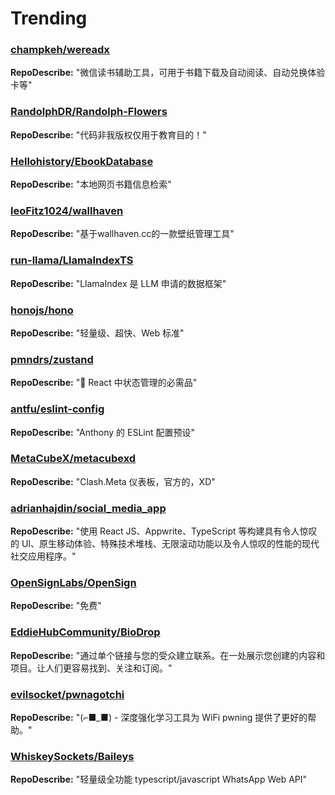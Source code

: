 # Trending

### [champkeh/wereadx](https://github.com/champkeh/wereadx)
**RepoDescribe:** "微信读书辅助工具，可用于书籍下载及自动阅读、自动兑换体验卡等"
  

### [RandolphDR/Randolph-Flowers](https://github.com/RandolphDR/Randolph-Flowers)
**RepoDescribe:** "代码非我版权仅用于教育目的！"
  

### [Hellohistory/EbookDatabase](https://github.com/Hellohistory/EbookDatabase)
**RepoDescribe:** "本地网页书籍信息检索"
  

### [leoFitz1024/wallhaven](https://github.com/leoFitz1024/wallhaven)
**RepoDescribe:** "基于wallhaven.cc的一款壁纸管理工具"
  

### [run-llama/LlamaIndexTS](https://github.com/run-llama/LlamaIndexTS)
**RepoDescribe:** "LlamaIndex 是 LLM 申请的数据框架"
  

### [honojs/hono](https://github.com/honojs/hono)
**RepoDescribe:** "轻量级、超快、Web 标准"
  

### [pmndrs/zustand](https://github.com/pmndrs/zustand)
**RepoDescribe:** "🐻 React 中状态管理的必需品"
  

### [antfu/eslint-config](https://github.com/antfu/eslint-config)
**RepoDescribe:** "Anthony 的 ESLint 配置预设"
  

### [MetaCubeX/metacubexd](https://github.com/MetaCubeX/metacubexd)
**RepoDescribe:** "Clash.Meta 仪表板，官方的，XD"
  

### [adrianhajdin/social_media_app](https://github.com/adrianhajdin/social_media_app)
**RepoDescribe:** "使用 React JS、Appwrite、TypeScript 等构建具有令人惊叹的 UI、原生移动体验、特殊技术堆栈、无限滚动功能以及令人惊叹的性能的现代社交应用程序。"
  

### [OpenSignLabs/OpenSign](https://github.com/OpenSignLabs/OpenSign)
**RepoDescribe:** "免费"
  

### [EddieHubCommunity/BioDrop](https://github.com/EddieHubCommunity/BioDrop)
**RepoDescribe:** "通过单个链接与您的受众建立联系。在一处展示您创建的内容和项目。让人们更容易找到、关注和订阅。"
  

### [evilsocket/pwnagotchi](https://github.com/evilsocket/pwnagotchi)
**RepoDescribe:** "(⌐■_■) - 深度强化学习工具为 WiFi pwning 提供了更好的帮助。"
  

### [WhiskeySockets/Baileys](https://github.com/WhiskeySockets/Baileys)
**RepoDescribe:** "轻量级全功能 typescript/javascript WhatsApp Web API"
  
